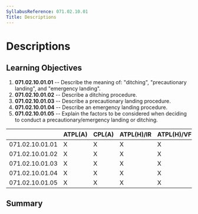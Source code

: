 ```yaml
---
SyllabusReference: 071.02.10.01
Title: Descriptions
---
```


# Descriptions

## Learning Objectives

1.  **071.02.10.01.01** -- Describe the meaning of: "ditching", "precautionary
    landing", and "emergency landing".
2.  **071.02.10.01.02** -- Describe a ditching procedure.
3.  **071.02.10.01.03** -- Describe a precautionary landing procedure.
4.  **071.02.10.01.04** -- Describe an emergency landing procedure.
5.  **071.02.10.01.05** -- Explain the factors to be considered when deciding to
    conduct a precautionary/emergency landing or ditching.

|                 | ATPL(A) | CPL(A) | ATPL(H)/IR | ATPL(H)/VFR | CPL(H) | IR  | CBIR(A) |
| --------------- | ------- | ------ | ---------- | ----------- | ------ | --- | ------- |
| 071.02.10.01.01 | X       | X      | X          | X           | X      |     |         |
| 071.02.10.01.02 | X       | X      | X          | X           | X      |     |         |
| 071.02.10.01.03 | X       | X      | X          | X           | X      |     |         |
| 071.02.10.01.04 | X       | X      | X          | X           | X      |     |         |
| 071.02.10.01.05 | X       | X      | X          | X           | X      |     |         |

## Summary
